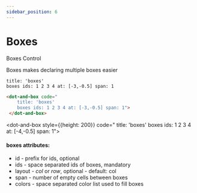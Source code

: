 ```yaml
---
sidebar_position: 6
---
```


# Boxes

Boxes Control

Boxes makes declaring multiple boxes easier

```dabl tab showLineNumbers
title: 'boxes'
boxes ids: 1 2 3 4 at: [-3,-0.5] span: 1
```
```html tab showLineNumbers
<dot-and-box code="
    title: 'boxes'
    boxes ids: 1 2 3 4 at: [-3,-0.5] span: 1">
 </dot-and-box>
```

<dot-and-box style={{height: 200}} code="
    title: 'boxes'
    boxes ids: 1 2 3 4 at: [-4,-0.5] span: 1">
 </dot-and-box>

#### boxes attributes:
- id - prefix for ids, optional
- ids - space separated ids of boxes, mandatory
- layout - *col* or *row*, optional - default: col
- span - number of empty cells between boxes
- colors - space separated color list used to fill boxes